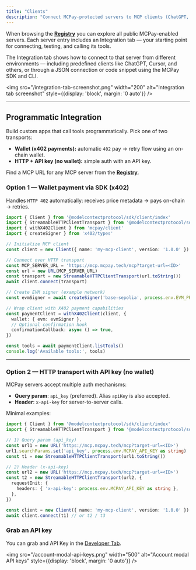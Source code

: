 ```yaml
---
title: "Clients"
description: "Connect MCPay-protected servers to MCP clients (ChatGPT, Claude Desktop, Windsurf, etc.) or integrate programmatically with the SDK/CLI."
---
```


When browsing the **[Registry](https://mcpay.tech/servers)** you can explore all public MCPay-enabled servers.
Each server entry includes an Integration tab — your starting point for connecting, testing, and calling its tools.

The Integration tab shows how to connect to that server from different environments — including predefined clients like ChatGPT, Cursor, and others, or through a JSON connection or code snippet using the MCPay SDK and CLI.

<img src="/integration-tab-screenshot.png" width="200" alt="Integration tab screenshot" style={{display: 'block', margin: '0 auto'}} />

---

## Programmatic Integration

Build custom apps that call tools programmatically. Pick one of two transports:

* **Wallet (x402 payments):** automatic `402` pay → retry flow using an on-chain wallet.
* **HTTP + API key (no wallet):** simple auth with an API key.

Find a MCP URL for any MCP server from the **[Registry](https://mcpay.tech/servers)**.

### Option 1 — Wallet payment via SDK (x402)

Handles `HTTP 402` automatically: receives price metadata → pays on-chain → retries.

```ts
import { Client } from '@modelcontextprotocol/sdk/client/index'
import { StreamableHTTPClientTransport } from '@modelcontextprotocol/sdk/client/transport/streamable-http'
import { withX402Client } from 'mcpay/client'
import { createSigner } from 'x402/types'

// Initialize MCP client
const client = new Client({ name: 'my-mcp-client', version: '1.0.0' })

// Connect over HTTP transport
const MCP_SERVER_URL = 'https://mcp.mcpay.tech/mcp?target-url=<ID>'
const url = new URL(MCP_SERVER_URL)
const transport = new StreamableHTTPClientTransport(url.toString())
await client.connect(transport)

// Create EVM signer (example network)
const evmSigner = await createSigner('base-sepolia', process.env.EVM_PRIVATE_KEY as `0x${string}`)

// Wrap client with X402 payment capabilities
const paymentClient = withX402Client(client, {
  wallet: { evm: evmSigner },
  // Optional confirmation hook
  confirmationCallback: async () => true,
})

const tools = await paymentClient.listTools()
console.log('Available tools:', tools)
```
---

### Option 2 — HTTP transport with API key (no wallet)

MCPay servers accept multiple auth mechanisms:

- **Query param**: `api_key` (preferred). Alias `apiKey` is also accepted.
- **Header**: `x-api-key` for server-to-server calls.

Minimal examples:

```ts
import { Client } from '@modelcontextprotocol/sdk/client/index'
import { StreamableHTTPClientTransport } from '@modelcontextprotocol/sdk/client/transport/streamable-http'

// 1) Query param (api_key)
const url1 = new URL('https://mcp.mcpay.tech/mcp?target-url=<ID>')
url1.searchParams.set('api_key', process.env.MCPAY_API_KEY as string)
const t1 = new StreamableHTTPClientTransport(url1.toString())

// 2) Header (x-api-key)
const url2 = new URL('https://mcp.mcpay.tech/mcp?target-url=<ID>')
const t2 = new StreamableHTTPClientTransport(url2, {
  requestInit: {
    headers: { 'x-api-key': process.env.MCPAY_API_KEY as string },
  },
})

const client = new Client({ name: 'my-mcp-client', version: '1.0.0' })
await client.connect(t1) // or t2 / t3
```


### Grab an API key

You can grab and API Key in the [Developer Tab](https://mcpay.tech/#account-developer).

<img src="/account-modal-api-keys.png" width="500" alt="Account modal API keys" style={{display: 'block', margin: '0 auto'}} />
